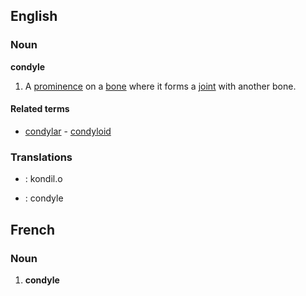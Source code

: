 ==English==
===Noun===

'''condyle'''
#A [[prominence]] on a [[bone]] where it forms a [[joint]] with another bone.

====Related terms====
*[[condylar]] - [[condyloid]]

===Translations===
* {{io}} : kondil.o
* {{fr}} : condyle

==French==
===Noun===
# '''condyle'''